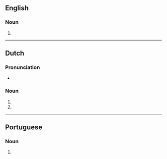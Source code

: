 {{also|épenthèses}}
==English==

===Noun===
{{head|en|noun form}}

# {{en-irregular plural of|ending=es|epenthesis}}

----

==Dutch==

===Pronunciation===
* {{audio|nl|Nl-epentheses.ogg|Audio}}

===Noun===
{{head|nl|noun form}}

# {{plural of|nl|epenthese}}
# {{plural of|nl|epenthesis}}

----

==Portuguese==

===Noun===
{{head|pt|noun form|g=f}}

# {{plural of|pt|epenthese}}